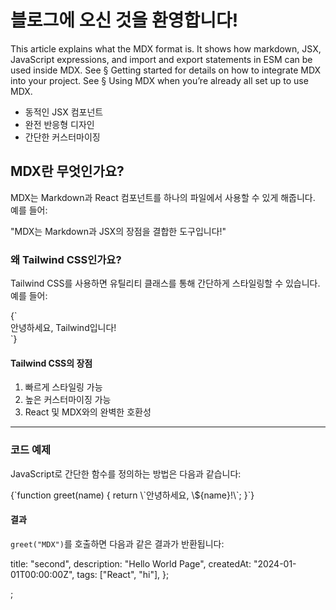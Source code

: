 
# 블로그에 오신 것을 환영합니다!

This article explains what the MDX format is. It shows how markdown, JSX, JavaScript expressions, and import and export statements in ESM can be used inside MDX. See § Getting started for details on how to integrate MDX into your project. See § Using MDX when you’re already all set up to use MDX.

- 동적인 JSX 컴포넌트
- 완전 반응형 디자인
- 간단한 커스터마이징

## MDX란 무엇인가요?

MDX는 Markdown과 React 컴포넌트를 하나의 파일에서 사용할 수 있게 해줍니다. 예를 들어:

<Highlight>"MDX는 Markdown과 JSX의 장점을 결합한 도구입니다!"</Highlight>

### 왜 Tailwind CSS인가요?

Tailwind CSS를 사용하면 유틸리티 클래스를 통해 간단하게 스타일링할 수 있습니다. 예를 들어:

<CodeBlock>
  {`<div className="bg-blue-500 text-white p-4 rounded-lg">
  안녕하세요, Tailwind입니다!
</div>`}
</CodeBlock>

#### Tailwind CSS의 장점

1. 빠르게 스타일링 가능
2. 높은 커스터마이징 가능
3. React 및 MDX와의 완벽한 호환성

---

### 코드 예제

JavaScript로 간단한 함수를 정의하는 방법은 다음과 같습니다:

<CodeBlock>
  {`function greet(name) {
  return \`안녕하세요, \${name}!\`;
}`}
</CodeBlock>

#### 결과

`greet("MDX")`를 호출하면 다음과 같은 결과가 반환됩니다:

  title: "second",
  description: "Hello World Page",
  createdAt: "2024-01-01T00:00:00Z",
  tags: ["React", "hi"],
};

;
